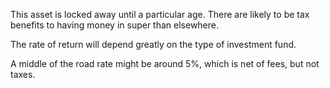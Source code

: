 This asset is locked away until a particular age. There are likely to be tax benefits to having money in super than elsewhere.

The rate of return will depend greatly on the type of investment fund.

A middle of the road rate might be around 5%, which is net of fees, but not taxes.
